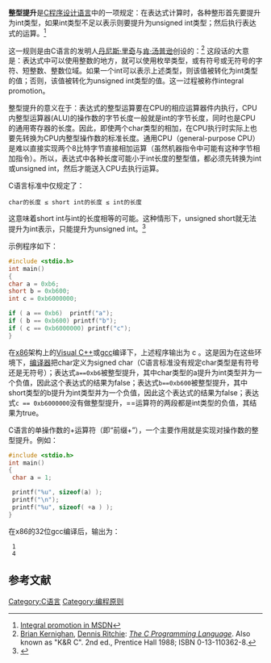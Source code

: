 '''整型提升'''是[[C程序设计语言|C程序设计语言]]中的一项规定：在表达式计算时，各种整形首先要提升为int类型，如果int类型不足以表示则要提升为unsigned int类型；然后执行表达式的运算。<ref>[https://msdn.microsoft.com/en-us/library/fc9te331.aspx {{Wayback|url=https://msdn.microsoft.com/en-us/library/fc9te331.aspx |date=20141027021828 }} Integral promotion in [[MSDN|MSDN]]]</ref>

这一规则是由C语言的发明人[[丹尼斯·里奇|丹尼斯·里奇]]与[[肯·汤普逊|肯·汤普逊]]创设的：<ref>[[Brian_Kernighan|Brian Kernighan]], [[Dennis_Ritchie|Dennis Ritchie]]: ''[[C程序设计语言_(书)|The C Programming Language]]''. Also known as "K&R C".  2nd ed., Prentice Hall 1988; ISBN 0-13-110362-8. </ref>
{{quote|"A character, a short integer, or an integer bit-field, all either signed or not, or an object of enumeration type, may be used in an expression wherever an integer maybe used. If an int can represent all the values of the original type, then the value is converted to int; otherwise the value is converted to unsigned int. This process is called integral promotion."}}
这段话的大意是：表达式中可以使用整数的地方，就可以使用枚举类型，或有符号或无符号的字符、短整数、整数位域。如果一个int可以表示上述类型，则该值被转化为int类型的值；否则，该值被转化为unsigned int类型的值。这一过程被称作integral promotion。

整型提升的意义在于：表达式的整型运算要在CPU的相应运算器件内执行，CPU内整型运算器(ALU)的操作数的字节长度一般就是int的字节长度，同时也是CPU的通用寄存器的长度。因此，即使两个char类型的相加，在CPU执行时实际上也要先转换为CPU内整型操作数的标准长度。通用CPU（general-purpose CPU）是难以直接实现两个8比特字节直接相加运算（虽然机器指令中可能有这种字节相加指令）。所以，表达式中各种长度可能小于int长度的整型值，都必须先转换为int或unsigned int，然后才能送入CPU去执行运算。 

C语言标准中仅规定了：
 char的长度 ≤ short int的长度 ≤ int的长度
这意味着short int与int的长度相等的可能。这种情形下，unsigned short就无法提升为int表示，只能提升为unsigned int。<ref>{{Cite web |url=http://stackoverflow.com/questions/10660758/integral-promotion |title=Integral promotion question in stackoverflow |access-date=2015-01-27 |archive-date=2016-05-31 |archive-url=https://web.archive.org/web/20160531130724/http://stackoverflow.com/questions/10660758/integral-promotion |dead-url=no }}</ref>

示例程序如下：
<source lang="c">
#include <stdio.h>
int main()
{
char a = 0xb6;
short b = 0xb600;
int c = 0xb6000000;

if ( a == 0xb6)  printf("a");   
if ( b == 0xb600) printf("b");  
if ( c == 0xb6000000) printf("c");  
}
</source>
在[[x86|x86]]架构上的[[Visual_C++|Visual C++]]或[[gcc|gcc]]编译下，上述程序输出为 c 。这是因为在这些环境下，[[编译器|编译器]]把char定义为signed char（C语言标准没有规定char类型是有符号还是无符号）；表达式<code>a==0xb6</code>被整型提升，其中char类型的a提升为int类型并为一个负值，因此这个表达式的结果为false；表达式<code>b==0xb600</code>被整型提升，其中short类型的b提升为int类型并为一个负值，因此这个表达式的结果为false；表达式<code>c == 0xb6000000</code>没有做整型提升，==运算符的两段都是int类型的负值，其结果为true。

C语言的单操作数的+运算符（即“前缀+”），一个主要作用就是实现对操作数的整型提升。例如：
<source lang="c">
#include <stdio.h>
int main()
{
 char a = 1; 

 printf("%u", sizeof(a) );   
 printf("\n");  
 printf("%u", sizeof( +a ) );  
}
</source>
在x86的32位gcc编译后，输出为：
  1
  4
==参考文献==
<references/>

[[Category:C语言|Category:C语言]]
[[Category:编程原则|Category:编程原则]]